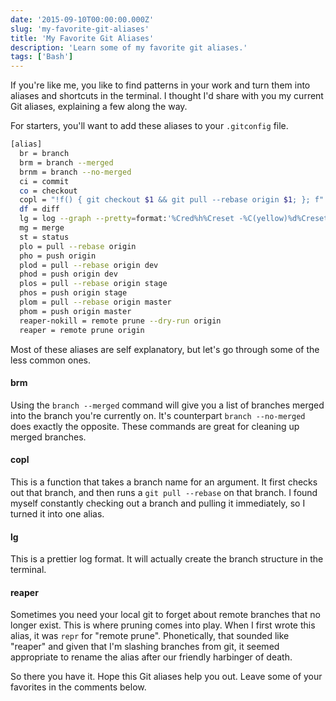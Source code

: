 ```yaml
---
date: '2015-09-10T00:00:00.000Z'
slug: 'my-favorite-git-aliases'
title: 'My Favorite Git Aliases'
description: 'Learn some of my favorite git aliases.'
tags: ['Bash']
---
```


If you're like me, you like to find patterns in your work and turn them into aliases and shortcuts in the terminal. I thought I'd share with you my current Git aliases, explaining a few along the way.

For starters, you'll want to add these aliases to your `.gitconfig` file.

```bash
[alias]
  br = branch
  brm = branch --merged
  brnm = branch --no-merged
  ci = commit
  co = checkout
  copl = "!f() { git checkout $1 && git pull --rebase origin $1; }; f"
  df = diff
  lg = log --graph --pretty=format:'%Cred%h%Creset -%C(yellow)%d%Creset %s %Cgreen(%cr) %C(bold blue)<%an>%Creset' --abbrev-commit --date=relative
  mg = merge
  st = status
  plo = pull --rebase origin
  pho = push origin
  plod = pull --rebase origin dev
  phod = push origin dev
  plos = pull --rebase origin stage
  phos = push origin stage
  plom = pull --rebase origin master
  phom = push origin master
  reaper-nokill = remote prune --dry-run origin
  reaper = remote prune origin
```

Most of these aliases are self explanatory, but let's go through some of the less common ones.

#### brm

Using the `branch --merged` command will give you a list of branches merged into the branch you're currently on. It's counterpart `branch --no-merged` does exactly the opposite. These commands are great for cleaning up merged branches.

#### copl

This is a function that takes a branch name for an argument. It first checks out that branch, and then runs a `git pull --rebase` on that branch. I found myself constantly checking out a branch and pulling it immediately, so I turned it into one alias.

#### lg

This is a prettier log format. It will actually create the branch structure in the terminal.

#### reaper

Sometimes you need your local git to forget about remote branches that no longer exist. This is where pruning comes into play. When I first wrote this alias, it was `repr` for "remote prune". Phonetically, that sounded like "reaper" and given that I'm slashing branches from git, it seemed appropriate to rename the alias after our friendly harbinger of death.

So there you have it. Hope this Git aliases help you out. Leave some of your favorites in the comments below.
